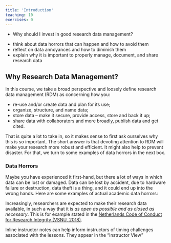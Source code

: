 ```yaml
---
title: 'Introduction'
teaching: 10
exercises: 0
---
```


::: questions
-   Why should I invest in good research data management?
:::

::::::::::::::::::::::::::::::::::::: objectives

- think about data horrors that can happen and how to avoid them
- reflect on data annoyances and how to diminish them
- explain why it is important to properly manage, document, and share research data

::::::::::::::::::::::::::::::::::::::::::::::::


## Why Research Data Management?

In this course, we take a broad perspective and loosely define research data management (RDM) as concerning how you:

- re-use and/or create data and plan for its use;
- organize, structure, and name data;
- store data – make it secure, provide access, store and back it up;
- share data with collaborators and more broadly, publish data and get cited. 

That is quite a lot to take in, so it makes sense to first ask ourselves why this is so important. The short answer is that devoting attention to RDM will make your research more robust and efficient. It might also help to prevent disaster. For that, we turn to some examples of data horrors in the next box.

::: prereq
### Data Horrors

Maybe you have experienced it first-hand, but there a lot of ways in which data can be lost or damaged. Data can be lost by accident, due to hardware failure or destruction, data theft is a thing, and it could end up into the wrong hands. Here are some examples of actual academic data horrors:




:::



Increasingly, researchers are expected to make their research data available, in such a way that it is *as open as possible and as closed as necessary*. This is for example stated in the [Netherlands Code of Conduct for Research Integrity (VSNU, 2018)](https://doi.org/10.17026/dans-2cj-nvwu).



:::::::::::::::::::::::::::::::::::::::::::::::::::::::::::::::::::: instructor

Inline instructor notes can help inform instructors of timing challenges
associated with the lessons. They appear in the "Instructor View"

::::::::::::::::::::::::::::::::::::::::::::::::::::::::::::::::::::::::::::::::
